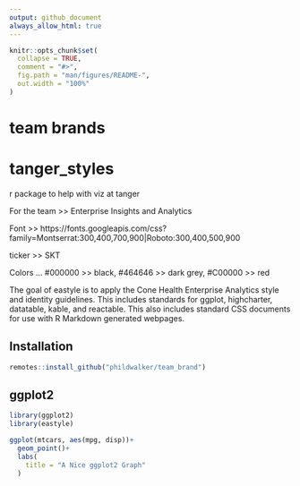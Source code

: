 ```yaml
---
output: github_document
always_allow_html: true
---
```


<!-- README.md is generated from README.Rmd. Please edit that file -->

```r
knitr::opts_chunk$set(
  collapse = TRUE,
  comment = "#>",
  fig.path = "man/figures/README-",
  out.width = "100%"
)
```

# team brands

# tanger_styles
r package to help with viz at tanger


For the team >> Enterprise Insights and Analytics


Font >> https://fonts.googleapis.com/css?family=Montserrat:300,400,700,900|Roboto:300,400,500,900

ticker >> SKT

Colors ...
  #000000 >> black,
  #464646 >> dark grey,
  #C00000 >> red
  
  
The goal of eastyle is to apply the Cone Health Enterprise Analytics style and identity guidelines.
This includes standards for ggplot, highcharter, datatable, kable, and reactable.
This also includes standard CSS documents for use with R Markdown generated webpages.

## Installation

```r
remotes::install_github("phildwalker/team_brand")
```

## ggplot2

```r
library(ggplot2)
library(eastyle)

ggplot(mtcars, aes(mpg, disp))+
  geom_point()+
  labs(
    title = "A Nice ggplot2 Graph"
  )
```


